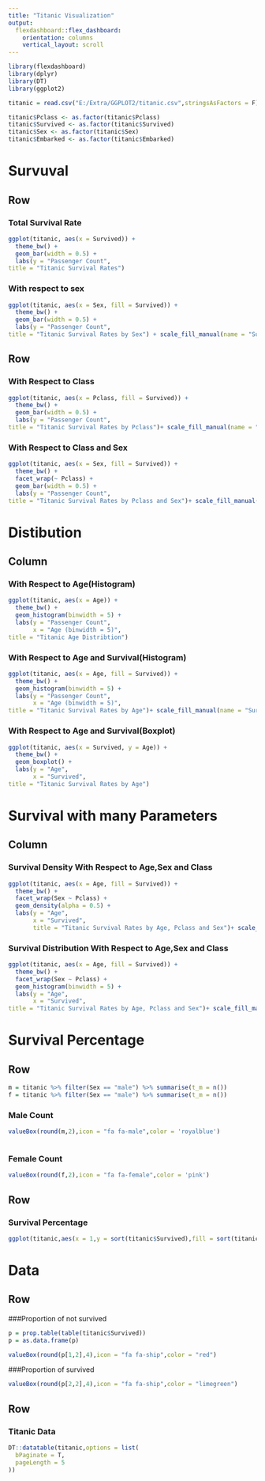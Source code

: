 ---
title: "Titanic Visualization"
output: 
  flexdashboard::flex_dashboard:
    orientation: columns
    vertical_layout: scroll
---

```{r setup, include=FALSE}
library(flexdashboard)
library(dplyr)
library(DT)
library(ggplot2)

titanic = read.csv("E:/Extra/GGPLOT2/titanic.csv",stringsAsFactors = F)

titanic$Pclass <- as.factor(titanic$Pclass)
titanic$Survived <- as.factor(titanic$Survived)
titanic$Sex <- as.factor(titanic$Sex)
titanic$Embarked <- as.factor(titanic$Embarked)
```

Survuval {data-navmenu="Parameters"}
============================================================

Row 
-----------------------------------------------------------------------

### Total Survival Rate

```{r}
ggplot(titanic, aes(x = Survived)) + 
  theme_bw() +
  geom_bar(width = 0.5) +
  labs(y = "Passenger Count",
title = "Titanic Survival Rates")

```



### With respect to sex

```{r}
ggplot(titanic, aes(x = Sex, fill = Survived)) + 
  theme_bw() +
  geom_bar(width = 0.5) +
  labs(y = "Passenger Count",
title = "Titanic Survival Rates by Sex") + scale_fill_manual(name = "Survived",values = c("0" = "red","1" = "limegreen"))
```


Row 
-----------------------------------------------------------------------
### With Respect to Class

```{r}
ggplot(titanic, aes(x = Pclass, fill = Survived)) + 
  theme_bw() +
  geom_bar(width = 0.5) +
  labs(y = "Passenger Count",
title = "Titanic Survival Rates by Pclass")+ scale_fill_manual(name = "Survived",values = c("0" = "red","1" = "limegreen"))
```

### With Respect to Class and Sex

```{r}
ggplot(titanic, aes(x = Sex, fill = Survived)) + 
  theme_bw() +
  facet_wrap(~ Pclass) +
  geom_bar(width = 0.5) +
  labs(y = "Passenger Count",
title = "Titanic Survival Rates by Pclass and Sex")+ scale_fill_manual(name = "Survived",values = c("0" = "red","1" = "limegreen"))
```




Distibution {data-navmenu="Parameters"}
=============================

Column {.tabset}
-----------------------------

### With Respect to Age(Histogram)
```{r}
ggplot(titanic, aes(x = Age)) +
  theme_bw() +
  geom_histogram(binwidth = 5) +
  labs(y = "Passenger Count",
       x = "Age (binwidth = 5)",
title = "Titanic Age Distribtion")
```


### With Respect to Age and Survival(Histogram)

```{r}
ggplot(titanic, aes(x = Age, fill = Survived)) +
  theme_bw() +
  geom_histogram(binwidth = 5) +
  labs(y = "Passenger Count",
       x = "Age (binwidth = 5)",
title = "Titanic Survival Rates by Age")+ scale_fill_manual(name = "Survived",values = c("0" = "red","1" = "limegreen"))
```

### With Respect to Age and Survival(Boxplot)

```{r}
ggplot(titanic, aes(x = Survived, y = Age)) +
  theme_bw() +
  geom_boxplot() +
  labs(y = "Age",
       x = "Survived",
title = "Titanic Survival Rates by Age")
```

Survival with many Parameters  {data-navmenu="Parameters"}
===================================

Column {.tabset}
-----------------------------
### Survival Density With Respect to Age,Sex and Class 

```{r}
ggplot(titanic, aes(x = Age, fill = Survived)) +
  theme_bw() +
  facet_wrap(Sex ~ Pclass) +
  geom_density(alpha = 0.5) +
  labs(y = "Age",
       x = "Survived",
       title = "Titanic Survival Rates by Age, Pclass and Sex")+ scale_fill_manual(name = "Survived",values = c("0" = "red","1" = "limegreen"))
```

### Survival Distribution With Respect to Age,Sex and Class 

```{r}
ggplot(titanic, aes(x = Age, fill = Survived)) +
  theme_bw() +
  facet_wrap(Sex ~ Pclass) +
  geom_histogram(binwidth = 5) +
  labs(y = "Age",
       x = "Survived",
title = "Titanic Survival Rates by Age, Pclass and Sex")+ scale_fill_manual(name = "Survived",values = c("0" = "red","1" = "limegreen"))
```

Survival Percentage {data-navmenu="Parameters" data-orientation=rows}
==============================================================

Row
---------------------------


```{r}

m = titanic %>% filter(Sex == "male") %>% summarise(t_m = n())
f = titanic %>% filter(Sex == "male") %>% summarise(t_m = n())
```

### Male Count
```{r}

valueBox(round(m,2),icon = "fa fa-male",color = 'royalblue')



```




### Female Count
```{r}


valueBox(round(f,2),icon = "fa fa-female",color = 'pink')
```





Row
---------------------------

### Survival Percentage

```{r}
ggplot(titanic,aes(x = 1,y = sort(titanic$Survived),fill = sort(titanic$Survived)))+geom_bar(stat = "identity")+coord_polar(theta = 'y')+theme(panel.background = element_blank(),axis.text = element_blank(),axis.ticks = element_blank(),axis.title.y = element_blank())+labs(y = "Survival ratio")+ scale_fill_manual(name = "Survived",values = c("0" = "red","1" = "limegreen"))
```

Data {data-orientation=rows}
===============================

Row
-----------------------------


###Proportion of not survived

```{r}
p = prop.table(table(titanic$Survived))
p = as.data.frame(p)
```

```{r}

valueBox(round(p[1,2],4),icon = "fa fa-ship",color = "red")
```



###Proportion of survived
```{r}

valueBox(round(p[2,2],4),icon = "fa fa-ship",color = "limegreen")
```



Row
----------------------

### Titanic Data

```{r}

DT::datatable(titanic,options = list(
  bPaginate = T,
  pageLength = 5
))

```

